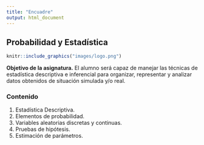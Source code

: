 ```yaml
---
title: "Encuadre"
output: html_document
---
```


## Probabilidad y Estadística

```r
knitr::include_graphics("images/logo.png")
```

**Objetivo de la asignatura.** El alumno será capaz de manejar las técnicas de estadística descriptiva e inferencial para organizar, representar y analizar datos obtenidos de situación simulada y/o real.

### Contenido

1. Estadística Descriptiva.
2. Elementos de probabilidad.
3. Variables aleatorias discretas y continuas.
4. Pruebas de hipótesis.
5. Estimación de parámetros.
